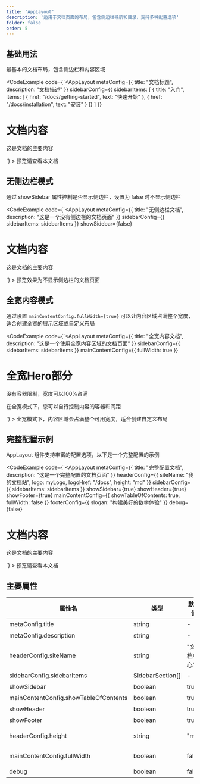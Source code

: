 ```yaml
---
title: 'AppLayout'
description: '适用于文档页面的布局，包含侧边栏导航和目录，支持多种配置选项'
folder: false
order: 5
---
```



## 基础用法

最基本的文档布局，包含侧边栏和内容区域

<CodeExample
  code={`<AppLayout
  metaConfig={{
    title: "文档标题",
    description: "文档描述"
  }}
  sidebarConfig={{
    sidebarItems: [
      { title: "入门", items: [
        { href: "/docs/getting-started", text: "快速开始" },
        { href: "/docs/installation", text: "安装" }
      ]}
    ]
  }}
>
  <h1>文档内容</h1>
  <p>这是文档的主要内容</p>
</AppLayout>`}
>
  预览请查看本文档
</CodeExample>

## 无侧边栏模式

通过 showSidebar 属性控制是否显示侧边栏，设置为 false 时不显示侧边栏

<CodeExample
  code={`<AppLayout
  metaConfig={{
    title: "无侧边栏文档",
    description: "这是一个没有侧边栏的文档页面"
  }}
  sidebarConfig={{
    sidebarItems: sidebarItems
  }}
  showSidebar={false}
>
  <h1>文档内容</h1>
  <p>这是文档的主要内容</p>
</AppLayout>`}
>
  预览效果为不显示侧边栏的文档页面
</CodeExample>

## 全宽内容模式

通过设置 `mainContentConfig.fullWidth={true}` 可以让内容区域占满整个宽度，适合创建全宽的展示区域或自定义布局

<CodeExample
  code={`<AppLayout
  metaConfig={{
    title: "全宽内容文档",
    description: "这是一个使用全宽内容区域的文档页面"
  }}
  sidebarConfig={{
    sidebarItems: sidebarItems
  }}
  mainContentConfig={{
    fullWidth: true
  }}
>
  <!-- 全宽Hero部分 -->
  <div class="cosy:bg-primary cosy:text-white cosy:p-10 cosy:text-center">
    <h1 class="cosy:text-3xl">全宽Hero部分</h1>
    <p class="cosy:mt-4">没有容器限制，宽度可以100%占满</p>
  </div>
  
  <!-- 自定义容器部分 -->
  <div class="cosy:container cosy:mx-auto cosy:p-6">
    <p>在全宽模式下，您可以自行控制内容的容器和间距</p>
  </div>
</AppLayout>`}
>
  全宽模式下，内容区域会占满整个可用宽度，适合创建自定义布局
</CodeExample>

## 完整配置示例

AppLayout 组件支持丰富的配置选项，以下是一个完整配置的示例

<CodeExample
  code={`<AppLayout
  metaConfig={{
    title: "完整配置文档",
    description: "这是一个完整配置的文档页面"
  }}
  headerConfig={{
    siteName: "我的文档站",
    logo: myLogo,
    logoHref: "/docs",
    height: "md"
  }}
  sidebarConfig={{
    sidebarItems: sidebarItems
  }}
  showSidebar={true}
  showHeader={true}
  showFooter={true}
  mainContentConfig={{
    showTableOfContents: true,
    fullWidth: false
  }}
  footerConfig={{
    slogan: "构建美好的数字体验"
  }}
  debug={false}
>
  <h1>文档内容</h1>
  <p>这是文档的主要内容</p>
</AppLayout>`}
>
  预览请查看本文档
</CodeExample>

## 主要属性

| 属性名 | 类型 | 默认值 | 说明 |
| --- | --- | --- | --- |
| metaConfig.title | string | - | 页面标题（必填） |
| metaConfig.description | string | - | 页面描述 |
| headerConfig.siteName | string | "文档中心" | 网站名称 |
| sidebarConfig.sidebarItems | SidebarSection[] | - | 侧边栏项目（必填） |
| showSidebar | boolean | true | 是否显示侧边栏 |
| mainContentConfig.showTableOfContents | boolean | true | 是否显示目录 |
| showHeader | boolean | true | 是否显示页眉 |
| showFooter | boolean | true | 是否显示页脚 |
| headerConfig.height | string | "md" | 页眉高度，可选值：'3xs'/'2xs'/'xs'/'sm'/'md'/'lg'/'xl' |
| mainContentConfig.fullWidth | boolean | false | 内容区域是否占满全宽，设为true时用户可自行控制内容布局 |
| debug | boolean | false | 调试模式，显示各部分边框 | 

